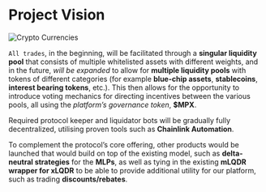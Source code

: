 # Project Vision

<img src="/video/vision_brain.gif" alt="Crypto Currencies" />

`All trades`, in the beginning, will be facilitated through a **singular liquidity pool** that consists of
multiple whitelisted assets with different weights, and in the future,
_will be expanded_ to allow for **multiple liquidity pools** with tokens of different categories
(for example **blue-chip assets**, **stablecoins**, **interest bearing tokens**, etc.).
This then allows for the opportunity to introduce voting mechanics for directing incentives
between the various pools, all using the _platform’s governance token_, **$MPX**.

Required protocol keeper and liquidator bots will be gradually fully decentralized,
utilising proven tools such as **Chainlink Automation**.

To complement the protocol’s core offering, other products would be launched that would build
on top of the existing model, such as **delta-neutral strategies** for the **MLPs**,
as well as tying in the existing **mLQDR wrapper for xLQDR** to be able to provide additional utility
for our platform, such as trading **discounts/rebates**.
